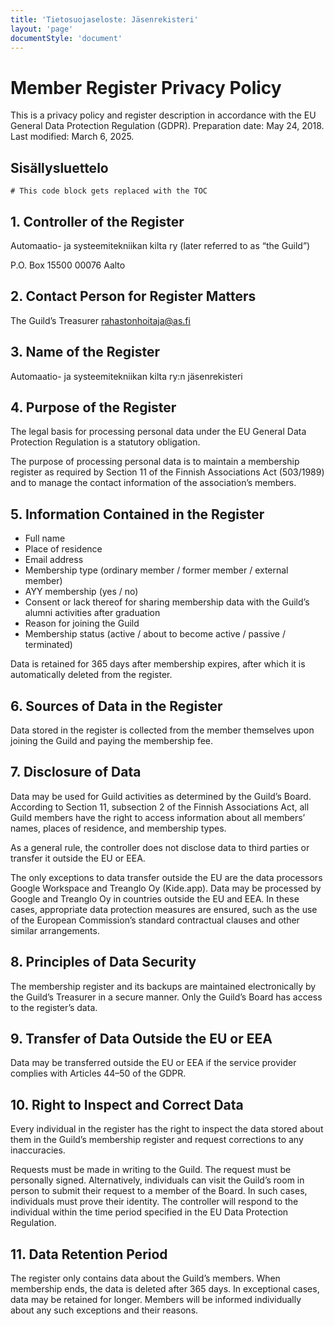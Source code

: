 ```yaml
---
title: 'Tietosuoja­seloste: Jäsenrekisteri'
layout: 'page'
documentStyle: 'document'
---
```


# Member Register Privacy Policy

This is a privacy policy and register description in accordance with the EU General Data Protection Regulation (GDPR).
Preparation date: May 24, 2018. Last modified: March 6, 2025.

## Sisällysluettelo

```toc
# This code block gets replaced with the TOC
```

## 1. Controller of the Register

Automaatio- ja systeemitekniikan kilta ry (later referred to as “the Guild”)

P.O. Box 15500
00076 Aalto

## 2. Contact Person for Register Matters

The Guild’s Treasurer rahastonhoitaja@as.fi

## 3. Name of the Register

Automaatio- ja systeemitekniikan kilta ry:n jäsenrekisteri

## 4. Purpose of the Register

The legal basis for processing personal data under the EU General Data Protection Regulation is 
a statutory obligation.

The purpose of processing personal data is to maintain a membership register as required by 
Section 11 of the Finnish Associations Act (503/1989) and to manage the contact information of 
the association’s members.

## 5. Information Contained in the Register

- Full name
- Place of residence
- Email address
- Membership type (ordinary member / former member / external member)
- AYY membership (yes / no)
- Consent or lack thereof for sharing membership data with the Guild’s alumni activities after graduation
- Reason for joining the Guild
- Membership status (active / about to become active / passive / terminated)

Data is retained for 365 days after membership expires, after which it is automatically 
deleted from the register.

## 6. Sources of Data in the Register

Data stored in the register is collected from the member themselves upon joining the Guild and 
paying the membership fee.

## 7. Disclosure of Data

Data may be used for Guild activities as determined by the Guild’s Board.
According to Section 11, subsection 2 of the Finnish Associations Act, all Guild members have 
the right to access information about all members’ names, places of residence, and membership 
types.

As a general rule, the controller does not disclose data to third parties or transfer it outside 
the EU or EEA.

The only exceptions to data transfer outside the EU are the data processors Google Workspace and 
Treanglo Oy (Kide.app). Data may be processed by Google and Treanglo Oy in countries outside the 
EU and EEA. In these cases, appropriate data protection measures are ensured, such as the use of 
the European Commission’s standard contractual clauses and other similar arrangements.

## 8. Principles of Data Security

The membership register and its backups are maintained electronically by the Guild’s Treasurer 
in a secure manner. Only the Guild’s Board has access to the register’s data.

## 9. Transfer of Data Outside the EU or EEA

Data may be transferred outside the EU or EEA if the service provider complies with Articles 
44–50 of the GDPR.

## 10. Right to Inspect and Correct Data

Every individual in the register has the right to inspect the data stored about them in the 
Guild’s membership register and request corrections to any inaccuracies.

Requests must be made in writing to the Guild. The request must be personally signed. 
Alternatively, individuals can visit the Guild’s room in person to submit their request to a 
member of the Board. In such cases, individuals must prove their identity. The controller will 
respond to the individual within the time period specified in the EU Data Protection Regulation.

## 11. Data Retention Period

The register only contains data about the Guild’s members. When membership ends, the data is 
deleted after 365 days. In exceptional cases, data may be retained for longer. Members will be 
informed individually about any such exceptions and their reasons.